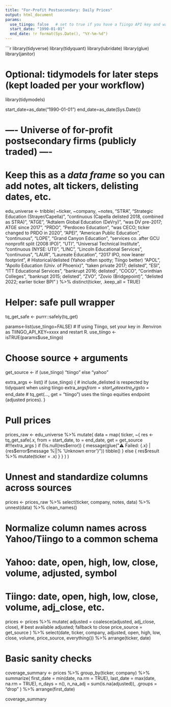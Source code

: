 ```yaml
---
title: "For-Profit Postsecondary: Daily Prices"
output: html_document
params:
  use_tiingo: false   # set to true if you have a Tiingo API key and want delisted coverage
  start_date: "1990-01-01"
  end_date: !r format(Sys.Date(), "%Y-%m-%d")
---
```


```r
library(tidyverse)
library(tidyquant)
library(lubridate)
library(glue)
library(janitor)

# Optional: tidymodels for later steps (kept loaded per your workflow)
library(tidymodels)

start_date=as_date("1990-01-01")
  end_date=as_date(Sys.Date())

# ---- Universe of for-profit postsecondary firms (publicly traded) ----
# Keep this as a *data frame* so you can add notes, alt tickers, delisting dates, etc.
edu_universe <- tribble(
  ~ticker, ~company,                                ~notes,
  "STRA",  "Strategic Education (Strayer/Capella)", "continuous (Capella delisted 2018, combined as STRA)",
  "ATGE",  "Adtalem Global Education (DeVry)",      "was DV pre-2017; ATGE since 2017",
  "PRDO",  "Perdoceo Education",                    "was CECO; ticker changed to PRDO in 2020",
  "APEI",  "American Public Education",             "continuous",
  "LOPE",  "Grand Canyon Education",                "services co. after GCU nonprofit split (2008 IPO)",
  "UTI",   "Universal Technical Institute",         "continuous (NYSE: UTI)",
  "LINC",  "Lincoln Educational Services",          "continuous",
  "LAUR",  "Laureate Education",                    "2017 IPO, now leaner footprint",
  # Historical/delisted (Yahoo often spotty; Tiingo better)
  "APOL",  "Apollo Education (Univ. of Phoenix)",   "taken private 2017; delisted",
  "ESI",   "ITT Educational Services",              "bankrupt 2016; delisted",
  "COCO",  "Corinthian Colleges",                   "bankrupt 2015; delisted",
  "ZVO",   "Zovio (Bridgepoint)",                   "delisted 2022; earlier ticker BPI"
) %>% distinct(ticker, .keep_all = TRUE)


# Helper: safe pull wrapper
tq_get_safe <- purrr::safely(tq_get)


params<-list(use_tiingo=FALSE)
# If using Tiingo, set your key in .Renviron as TIINGO_API_KEY=xxxx and restart R.
use_tiingo <- isTRUE(params$use_tiingo)

# Choose source + arguments
get_source <- if (use_tiingo) "tiingo" else "yahoo"

extra_args <- list()
if (use_tiingo) {
  # include_delisted is respected by tidyquant when using tiingo
  extra_args$from = start_date
  extra_args$to   = end_date
  # tq_get(..., get = "tiingo") uses the tiingo equities endpoint (adjusted prices).
}

# Pull prices
prices_raw <- edu_universe %>%
  mutate(
    data = map(
      ticker,
      ~{
        res <- tq_get_safe(.x,
                           from = start_date,
                           to   = end_date,
                           get  = get_source
                           #!!!extra_args
                           )
        if (!is.null(res$error)) {
          message(glue("⚠️  Failed: {.x} | {res$error$message %||% 'Unknown error'}"))
          tibble()
        } else {
          res$result %>% mutate(ticker = .x)
        }
      }
    )
  )

# Unnest and standardize columns across sources
prices <- prices_raw %>%
  select(ticker, company, notes, data) %>%
  unnest(data) %>%
  clean_names()

# Normalize column names across Yahoo/Tiingo to a common schema
# Yahoo: date, open, high, low, close, volume, adjusted, symbol
# Tiingo: date, open, high, low, close, volume, adj_close, etc.
prices <- prices %>%
  mutate(
    adjusted = coalesce(adjusted, adj_close, close),  # best available adjusted; fallback to close
    price_source = get_source
  ) %>%
  select(date, ticker, company, adjusted, open, high, low, close, volume, price_source, everything()) %>%
  arrange(ticker, date)

# Basic sanity checks
coverage_summary <- prices %>%
  group_by(ticker, company) %>%
  summarize(
    first_date = min(date, na.rm = TRUE),
    last_date  = max(date, na.rm = TRUE),
    n_days     = n(),
    n_na_adj   = sum(is.na(adjusted)),
    .groups = "drop"
  ) %>% arrange(first_date)

coverage_summary

